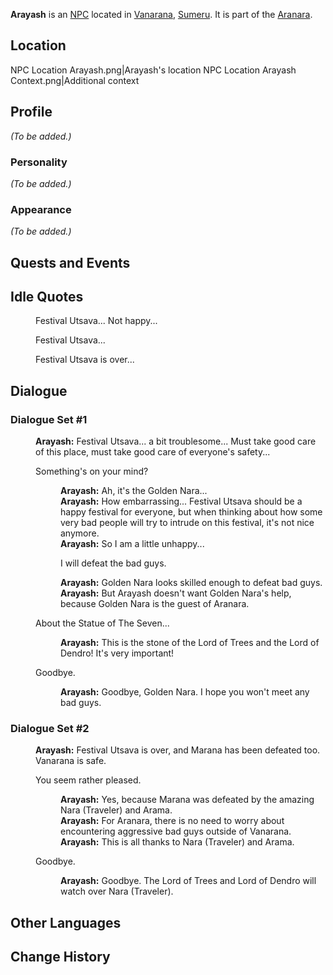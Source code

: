 {{Character Infobox
|type             = NPC
|image            = NPC Arayash.png
|region           = Sumeru
|affiliation      = Aranara
}}
'''Arayash''' is an [[NPC]] located in [[Vanarana]], [[Sumeru]]. It is part of the [[Aranara]].

==Location==
<gallery>
NPC Location Arayash.png|Arayash's location
NPC Location Arayash Context.png|Additional context
</gallery>

==Profile==
''(To be added.)''

===Personality===
''(To be added.)''

===Appearance===
''(To be added.)''

==Quests and Events==
{{Quests and Events}}

==Idle Quotes==
{{Dialogue start}}
: {{DIcon|Idle}} Festival Utsava... Not happy...
: {{DIcon|Idle}} Festival Utsava...
: {{DIcon|Idle}} Festival Utsava is over...
{{Dialogue end}}

==Dialogue==
===Dialogue Set #1===
{{Dialogue start}}
:'''Arayash:''' Festival Utsava... a bit troublesome... Must take good care of this place, must take good care of everyone's safety...
:{{DIcon}} Something's on your mind?
::'''Arayash:''' Ah, it's the Golden Nara...
::'''Arayash:''' How embarrassing... Festival Utsava should be a happy festival for everyone, but when thinking about how some very bad people will try to intrude on this festival, it's not nice anymore.
::'''Arayash:''' So I am a little unhappy...
::{{DIcon}} I will defeat the bad guys.
::'''Arayash:''' Golden Nara looks skilled enough to defeat bad guys.
::'''Arayash:''' But Arayash doesn't want Golden Nara's help, because Golden Nara is the guest of Aranara.
:{{DIcon}} About the Statue of The Seven...
::'''Arayash:''' This is the stone of the Lord of Trees and the Lord of Dendro! It's very important!
:{{DIcon}} Goodbye.
::'''Arayash:''' Goodbye, Golden Nara. I hope you won't meet any bad guys.
{{Dialogue end}}

===Dialogue Set #2===
{{Dialogue start}}
:'''Arayash:''' Festival Utsava is over, and Marana has been defeated too. Vanarana is safe.
:{{DIcon}} You seem rather pleased.
::'''Arayash:''' Yes, because Marana was defeated by the amazing Nara (Traveler) and Arama.
::'''Arayash:''' For Aranara, there is no need to worry about encountering aggressive bad guys outside of Vanarana.
::'''Arayash:''' This is all thanks to Nara (Traveler) and Arama.
:{{DIcon}} Goodbye.
::'''Arayash:''' Goodbye. The Lord of Trees and Lord of Dendro will watch over Nara (Traveler).
{{Dialogue end}}
<!--
==Trivia==
* 
-->
==Other Languages==
{{Other Languages
|default_hidden = 1
|en      = Arayash
|zhs     = 兰耶师
|zhs_rm  = Lányēshī
|zht     = 蘭耶師
|zht_rm  = Lányéshī
|ja      = アランヤシ
|ja_rm   = Aran'yashi
|ko      = 아란야쉬
|ko_rm   = Aranyaswi
|es      = Arayash
|fr      = Arayash
|ru      = Араяш
|th      = Arayash
|vi      = Arayash
|de      = Arayash
|id      = Arayash
|pt      = Arayash
|tr      = Arayash
|it      = Arayash
}}

==Change History==
{{Change History|3.0}}
<!--
==References==
{{Reflist}}
-->